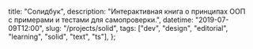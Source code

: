 
  title: "Солидбук",
  description: "Интерактивная книга о принципах ООП с примерами и тестами для самопроверки.",
  datetime: "2019-07-09T12:00",
  slug: "/projects/solid",
  tags: ["dev", "design", "editorial", "learning", "solid", "text", "ts"],
};

<Redirect to="https://ota-solid.now.sh" />
